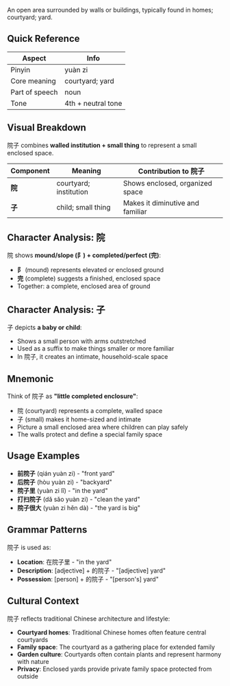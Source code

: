 An open area surrounded by walls or buildings, typically found in homes; courtyard; yard.

## Quick Reference

| Aspect         | Info                 |
| -------------- | -------------------- |
| Pinyin         | yuàn zi              |
| Core meaning   | courtyard; yard      |
| Part of speech | noun                 |
| Tone           | 4th + neutral tone   |

## Visual Breakdown

院子 combines **walled institution + small thing** to represent a small enclosed space.

| Component | Meaning                     | Contribution to 院子                    |
| --------- | --------------------------- | -------------------------------------- |
| **院**    | courtyard; institution      | Shows enclosed, organized space        |
| **子**    | child; small thing          | Makes it diminutive and familiar       |

## Character Analysis: 院

院 shows **mound/slope (阝) + completed/perfect (完)**:

- **阝** (mound) represents elevated or enclosed ground
- **完** (complete) suggests a finished, enclosed space
- Together: a complete, enclosed area of ground

## Character Analysis: 子

子 depicts **a baby or child**:

- Shows a small person with arms outstretched
- Used as a suffix to make things smaller or more familiar
- In 院子, it creates an intimate, household-scale space

## Mnemonic

Think of 院子 as **"little completed enclosure"**:

- 院 (courtyard) represents a complete, walled space
- 子 (small) makes it home-sized and intimate
- Picture a small enclosed area where children can play safely
- The walls protect and define a special family space

## Usage Examples

- **前院子** (qián yuàn zi) - "front yard"
- **后院子** (hòu yuàn zi) - "backyard"
- **院子里** (yuàn zi lǐ) - "in the yard"
- **打扫院子** (dǎ sǎo yuàn zi) - "clean the yard"
- **院子很大** (yuàn zi hěn dà) - "the yard is big"

## Grammar Patterns

院子 is used as:

- **Location**: 在院子里 - "in the yard"
- **Description**: [adjective] + 的院子 - "[adjective] yard"
- **Possession**: [person] + 的院子 - "[person's] yard"

## Cultural Context

院子 reflects traditional Chinese architecture and lifestyle:

- **Courtyard homes**: Traditional Chinese homes often feature central courtyards
- **Family space**: The courtyard as a gathering place for extended family
- **Garden culture**: Courtyards often contain plants and represent harmony with nature
- **Privacy**: Enclosed yards provide private family space protected from outside

